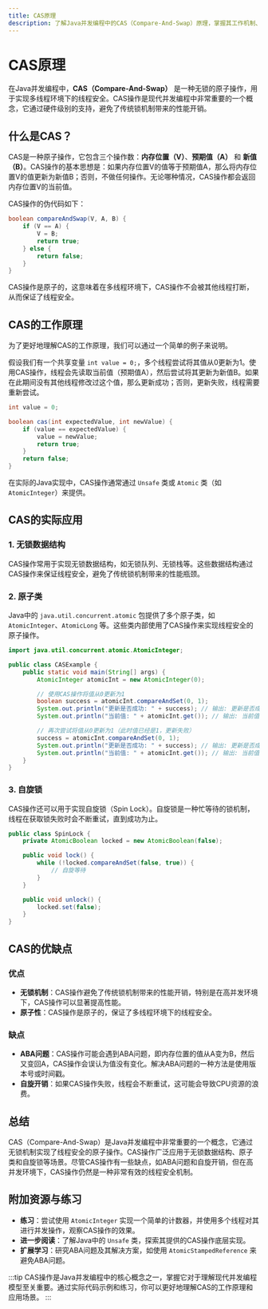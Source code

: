 ```yaml
---
title: CAS原理
description: 了解Java并发编程中的CAS（Compare-And-Swap）原理，掌握其工作机制、应用场景以及实际代码示例。
---
```


# CAS原理

在Java并发编程中，**CAS（Compare-And-Swap）** 是一种无锁的原子操作，用于实现多线程环境下的线程安全。CAS操作是现代并发编程中非常重要的一个概念，它通过硬件级别的支持，避免了传统锁机制带来的性能开销。

## 什么是CAS？

CAS是一种原子操作，它包含三个操作数：**内存位置（V）**、**预期值（A）** 和 **新值（B）**。CAS操作的基本思想是：如果内存位置V的值等于预期值A，那么将内存位置V的值更新为新值B；否则，不做任何操作。无论哪种情况，CAS操作都会返回内存位置V的当前值。

CAS操作的伪代码如下：

```java
boolean compareAndSwap(V, A, B) {
    if (V == A) {
        V = B;
        return true;
    } else {
        return false;
    }
}
```

CAS操作是原子的，这意味着在多线程环境下，CAS操作不会被其他线程打断，从而保证了线程安全。

## CAS的工作原理

为了更好地理解CAS的工作原理，我们可以通过一个简单的例子来说明。

假设我们有一个共享变量 `int value = 0;`，多个线程尝试将其值从0更新为1。使用CAS操作，线程会先读取当前值（预期值A），然后尝试将其更新为新值B。如果在此期间没有其他线程修改过这个值，那么更新成功；否则，更新失败，线程需要重新尝试。

```java
int value = 0;

boolean cas(int expectedValue, int newValue) {
    if (value == expectedValue) {
        value = newValue;
        return true;
    }
    return false;
}
```

在实际的Java实现中，CAS操作通常通过 `Unsafe` 类或 `Atomic` 类（如 `AtomicInteger`）来提供。

## CAS的实际应用

### 1. 无锁数据结构

CAS操作常用于实现无锁数据结构，如无锁队列、无锁栈等。这些数据结构通过CAS操作来保证线程安全，避免了传统锁机制带来的性能瓶颈。

### 2. 原子类

Java中的 `java.util.concurrent.atomic` 包提供了多个原子类，如 `AtomicInteger`、`AtomicLong` 等。这些类内部使用了CAS操作来实现线程安全的原子操作。

```java
import java.util.concurrent.atomic.AtomicInteger;

public class CASExample {
    public static void main(String[] args) {
        AtomicInteger atomicInt = new AtomicInteger(0);

        // 使用CAS操作将值从0更新为1
        boolean success = atomicInt.compareAndSet(0, 1);
        System.out.println("更新是否成功: " + success); // 输出: 更新是否成功: true
        System.out.println("当前值: " + atomicInt.get()); // 输出: 当前值: 1

        // 再次尝试将值从0更新为1（此时值已经是1，更新失败）
        success = atomicInt.compareAndSet(0, 1);
        System.out.println("更新是否成功: " + success); // 输出: 更新是否成功: false
        System.out.println("当前值: " + atomicInt.get()); // 输出: 当前值: 1
    }
}
```

### 3. 自旋锁

CAS操作还可以用于实现自旋锁（Spin Lock）。自旋锁是一种忙等待的锁机制，线程在获取锁失败时会不断重试，直到成功为止。

```java
public class SpinLock {
    private AtomicBoolean locked = new AtomicBoolean(false);

    public void lock() {
        while (!locked.compareAndSet(false, true)) {
            // 自旋等待
        }
    }

    public void unlock() {
        locked.set(false);
    }
}
```

## CAS的优缺点

### 优点

- **无锁机制**：CAS操作避免了传统锁机制带来的性能开销，特别是在高并发环境下，CAS操作可以显著提高性能。
- **原子性**：CAS操作是原子的，保证了多线程环境下的线程安全。

### 缺点

- **ABA问题**：CAS操作可能会遇到ABA问题，即内存位置的值从A变为B，然后又变回A，CAS操作会误认为值没有变化。解决ABA问题的一种方法是使用版本号或时间戳。
- **自旋开销**：如果CAS操作失败，线程会不断重试，这可能会导致CPU资源的浪费。

## 总结

CAS（Compare-And-Swap）是Java并发编程中非常重要的一个概念，它通过无锁机制实现了线程安全的原子操作。CAS操作广泛应用于无锁数据结构、原子类和自旋锁等场景。尽管CAS操作有一些缺点，如ABA问题和自旋开销，但在高并发环境下，CAS操作仍然是一种非常有效的线程安全机制。

## 附加资源与练习

- **练习**：尝试使用 `AtomicInteger` 实现一个简单的计数器，并使用多个线程对其进行并发操作，观察CAS操作的效果。
- **进一步阅读**：了解Java中的 `Unsafe` 类，探索其提供的CAS操作底层实现。
- **扩展学习**：研究ABA问题及其解决方案，如使用 `AtomicStampedReference` 来避免ABA问题。

:::tip
CAS操作是Java并发编程中的核心概念之一，掌握它对于理解现代并发编程模型至关重要。通过实际代码示例和练习，你可以更好地理解CAS的工作原理和应用场景。
:::